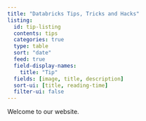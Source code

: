 ```yaml
---
title: "Databricks Tips, Tricks and Hacks"
listing:
  id: tip-listing
  contents: tips
  categories: true
  type: table
  sort: "date"
  feed: true
  field-display-names:
    title: "Tip"
  fields: [image, title, description]
  sort-ui: [title, reading-time]
  filter-ui: false
---
```


Welcome to our website.

::: {#tip-listing}
:::
